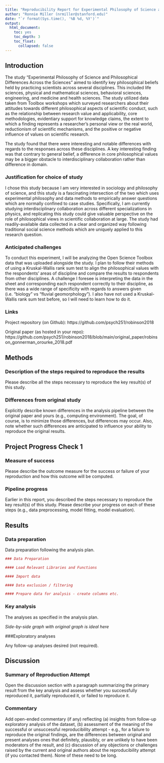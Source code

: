 ```yaml
---
title: "Reproducibility Report for Experimental Philosophy of Science and Philosophical Differences Across the Sciences by Robinson, Gonnerman & O'Rourke (2018, Pshilosophy of Science)"
author: "Ronnie Miller (nrmiller@stanford.edu)"
date: "`r format(Sys.time(), '%B %d, %Y')`"
output:
  html_document:
    toc: yes
    toc_depth: 3
    toc_float:
      collapsed: false
---
```


<!-- Reproducibility reports should all use this template to standardize reporting across projects. These reports will be public supplementary materials that accompany the summary report(s) of the aggregate results. -->

## Introduction

The study “Experimental Philosophy of Science and Philosophical Differences Across the Sciences” aimed to identify key philosophical beliefs held by practicing scientists across several disciplines. This included life sciences, physical and mathematical sciences, behavioral sciences, engineering, and medicine and health sciences. The study utilized data taken from Toolbox workshops which surveyed researchers about their attitudes towards different philosophical aspects of scientific conduct, such as the relationship between research value and applicability, core methodologies, evidentiary support for knowledge claims, the extent to which a finding represents a researcher’s personal view or the real world, reductionism of scientific mechanisms, and the positive or negative influence of values on scientific research. 

The study found that there were interesting and notable differences with regards to the responses across these disciplines. A key interesting finding was that contrary to general belief, a difference in core philosophical values may be a bigger obstacle to interdisciplinary collaboration rather than difference in domain.


### Justification for choice of study

I chose this study because I am very interested in sociology and philosophy of science, and this study is a fascinating intersection of the two which uses experimental philosophy and data methods to empirically answer questions which are normally confined to case studies. Specifically, I am currently studying interdisciplinary collaboration across different specializations in physics, and replicating this study could give valuable perspective on the role of philosophical views in scientific collaboration at large. The study had readily-available data collected in a clear and organized way following traditional social science methods which are uniquely applied to this research question.

### Anticipated challenges

To conduct this experiment, I will be analyzing the Open Science Toolbox data that was uploaded alongside the study. I plan to follow their methods of using a Kruskal-Wallis rank sum test to align the philosophical values with the respondents’ areas of discipline and compare the results to respondents from other disciplines. A challenge I foresee is interpreting the data in the sheet and corresponding each respondent correctly to their discipline, as there was a wide range of specificity with regards to answers given (i.e. “biology” vs “fluvial geomorphology”). I also have not used a Kruskal-Wallis rank sum test before, so I will need to learn how to do it. 

### Links

Project repository (on Github): 
https://github.com/psych251/robinson2018

Original paper (as hosted in your repo): https://github.com/psych251/robinson2018/blob/main/original_paper/robinson_gonnerman_orourke_2018.pdf

## Methods

### Description of the steps required to reproduce the results

Please describe all the steps necessary to reproduce the key result(s) of this study. 

### Differences from original study

Explicitly describe known differences in the analysis pipeline between the original paper and yours (e.g., computing environment). The goal, of course, is to minimize those differences, but differences may occur. Also, note whether such differences are anticipated to influence your ability to reproduce the original results.

## Project Progress Check 1

### Measure of success

Please describe the outcome measure for the success or failure of your reproduction and how this outcome will be computed.


### Pipeline progress

Earlier in this report, you described the steps necessary to reproduce the key result(s) of this study. Please describe your progress on each of these steps (e.g., data preprocessing, model fitting, model evaluation).


## Results

### Data preparation

Data preparation following the analysis plan.
	
```r
### Data Preparation

#### Load Relevant Libraries and Functions

#### Import data

#### Data exclusion / filtering

#### Prepare data for analysis - create columns etc.
```

### Key analysis

The analyses as specified in the analysis plan.  

*Side-by-side graph with original graph is ideal here*

###Exploratory analyses

Any follow-up analyses desired (not required).  

## Discussion

### Summary of Reproduction Attempt

Open the discussion section with a paragraph summarizing the primary result from the key analysis and assess whether you successfully reproduced it, partially reproduced it, or failed to reproduce it.  

### Commentary

Add open-ended commentary (if any) reflecting (a) insights from follow-up exploratory analysis of the dataset, (b) assessment of the meaning of the successful or unsuccessful reproducibility attempt - e.g., for a failure to reproduce the original findings, are the differences between original and present analyses ones that definitely, plausibly, or are unlikely to have been moderators of the result, and (c) discussion of any objections or challenges raised by the current and original authors about the reproducibility attempt (if you contacted them).  None of these need to be long.
